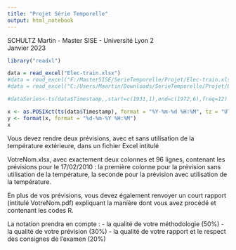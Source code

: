```yaml
---
title: "Projet Série Temporelle"
output: html_notebook
---
```

SCHULTZ Martin - Master SISE - Université Lyon 2 <br>
Janvier 2023

```r
library("readxl")
```
```r
data = read_excel("Elec-train.xlsx")
#data = read_excel("F:/MasterSISE/SerieTemporelle/Projet/Elec-train.xlsx")
#data = read_excel("C:/Users/Maartin/Downloads/SerieTemporelle/Projet/Elec-train.xlsx")
```

```r
#dataSeries<-ts(data$Timestamp,,start=c(1931,1),end=c(1972,6),freq=12)
```

```r


x <- as.POSIXct(ts(data$Timestamp), format = "%Y-%m-%d %H:%M", tz = "UTC")
y <- format(x, format = "%d-%m-%Y %H:%M")
x
```











Vous devez rendre deux prévisions, avec et sans utilisation de la température extérieure, dans un fichier Excel intitulé

VotreNom.xlsx, avec exactement deux colonnes et 96 lignes, contenant les prévisions pour le 17/02/2010 : la première
colonne pour la prévision sans utilisation de la température, la seconde pour la prévision avec utilisation de la température.

En plus de vos prévisions, vous devez également renvoyer un court rapport (intitulé VotreNom.pdf) expliquant la manière dont vous avez procédé et contenant les codes R.

La notation prendra en compte :
- la qualité de votre méthodologie (50%)
- la qualité de votre prévision (30%)
- la qualité de votre rapport et le respect des consignes de l'examen (20%)